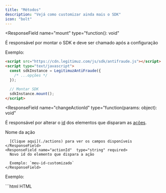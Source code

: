 ```yaml
---
title: "Métodos"
description: "Vejá como customizar ainda mais o SDK"
icon: "bolt"
---
```


<ResponseField
  name="mount"
  type="function(): void"
>
  É responsável por montar o SDK e deve ser chamado após a configuração

  Exemplo:

  ```html HTML
  <script src="https://cdn.legitimuz.com/js/sdk/antifraude.js"></script>
  <script type="text/javascript">
    const sdkInstance = LegitimuzAntiFraude({
      /* ...opções */
    });

    // Montar SDK
    sdkInstance.mount();
  </script>
  ```
</ResponseField>

<ResponseField
  name="changeActionId"
  type="function(params: object): void"
>
  É responsável por alterar o [id](https://developer.mozilla.org/pt-BR/docs/Web/HTML/Global_attributes/id)
  dos elementos que disparam as [ações](./actions).

  <Expandable title="params: object">
    <ResponseField name="actionName"  type="string" required>
      Nome da ação

      [Clique aqui](./actions) para ver os campos disponíveis
    </ResponseField>
    <ResponseField name="actionId"  type="string" required>
      Novo id do elemento que dispara a ação

      Exemplo: `meu-id-customizado`
    </ResponseField>
  </Expandable>

  Exemplo:

  <CodeGroup>
    ```html HTML
    <script src="https://cdn.legitimuz.com/js/sdk/antifraude.js"></script>
    <script type="text/javascript">
      const sdkInstance = LegitimuzAntiFraude({
        /* ...opções */
      });

      // Montar SDK
      sdkInstance.mount();

      sdkInstance.changeActionId({
        actionName: "send-analisys",
        actionId: "meu-id-customizado",
      });
    </script>
    ```
  </CodeGroup>
</ResponseField>

<ResponseField
  name="setAction"
  type="function(action: signin | signup | withdraw | deposit): void"
>
  Alterar a [ação](./fields) execultada no envio dos dados.

  <Expandable title="action: string">
    <ResponseField name="signin" type="string">
      Ação de login
    </ResponseField>
    <ResponseField name="signup" type="string">
      Ação de cadastro
    </ResponseField>
    <ResponseField name="deposit" type="string">
      Ação de depósito
    </ResponseField>
    <ResponseField name="withdraw" type="string">
      Ação de saque
    </ResponseField>
  </Expandable>

  Exemplo:

  <CodeGroup>
    ```html HTML
    <script src="https://cdn.legitimuz.com/js/sdk/antifraude.js"></script>
    <script type="text/javascript">
      const sdkInstance = LegitimuzAntiFraude({
        /* ...opções */,
        action: 'signin'
      });

      // Montar SDK
      sdkInstance.mount();

      sdkInstance.setAction('deposit');
    </script>
    ```
  </CodeGroup>
</ResponseField>

<ResponseField
  name="sendAnalisys"
  type="function(params: object): void"
>
  Enviar dados para análise.

  <Expandable title="params: object">
    <ResponseField name="cpf" type="string" required>
      CPF do usuário

      Exemplo: `123.456.789-10`
    </ResponseField>
    <ResponseField name="email" type="string">
      Email do usuário

      Exemplo: `mail@example.com`
    </ResponseField>
  </Expandable>

  Exemplo:

  <CodeGroup>
    ```html HTML
    <script src="https://cdn.legitimuz.com/js/sdk/antifraude.js"></script>
    <script type="text/javascript">
      const sdkInstance = LegitimuzAntiFraude({
        /* ...opções */,
        action: 'signup'
      });

      // Montar SDK
      sdkInstance.mount();

      sdkInstance.sendAnalisys({ cpf: '12345678910' });
    </script>
    ```
  </CodeGroup>
</ResponseField>
